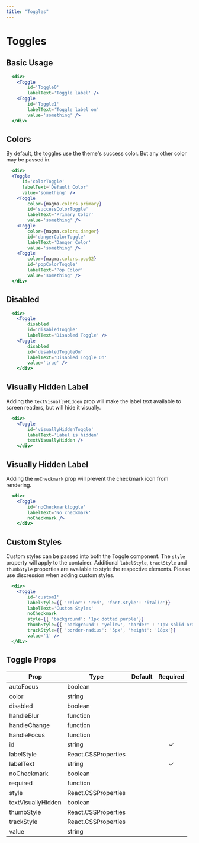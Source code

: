```yaml
---
title: "Toggles"
---
```


# Toggles

## Basic Usage

```.jsx
  <div>
    <Toggle
        id='Toggle0'
        labelText='Toggle label' />
    <Toggle
        id='Toggle1'
        labelText='Toggle label on'
        value='something' />
  </div>
```

## Colors
By default, the toggles use the theme's success color.  But any other color may be passed in.

```.jsx
  <div>
  <Toggle
      id='colorToggle'
      labelText='Default Color'
      value='something' />
    <Toggle
        color={magma.colors.primary}
        id='successColorToggle'
        labelText='Primary Color'
        value='something' />
    <Toggle
        color={magma.colors.danger}
        id='dangerColorToggle'
        labelText='Danger Color'
        value='something' />
    <Toggle
        color={magma.colors.pop02}
        id='popColorToggle'
        labelText='Pop Color'
        value='something' />
  </div>
```

## Disabled

```.jsx
  <div>
    <Toggle
        disabled
        id='disabledToggle'
        labelText='Disabled Toggle' />
    <Toggle
        disabled
        id='disabledToggleOn'
        labelText='Disabled Toggle On'
        value='true' />
    </div>
```

## Visually Hidden Label
Adding the `textVisuallyHidden` prop will make the label text available to screen readers, but will hide it visually.

```.jsx
  <div>
    <Toggle
        id='visuallyHiddenToggle'
        labelText='Label is hidden'
        textVisuallyHidden />
    </div>
```

## Visually Hidden Label
Adding the `noCheckmark` prop will prevent the checkmark icon from rendering.

```.jsx
  <div>
    <Toggle
        id='noCheckmarktoggle'
        labelText='No checkmark'
        noCheckmark />
    </div>
```

## Custom Styles
Custom styles can be passed into both the Toggle component.  The `style` property will apply to the container.
Additional `labelStyle`, `trackStyle` and `thumbStyle` properties are available to style the respective elements.
Please use discression when adding custom styles.

```.jsx
  <div>
    <Toggle
        id='custom1'
        labelStyle={{ 'color': 'red', 'font-style': 'italic'}}
        labelText='Custom Styles'
        noCheckmark
        style={{ 'background': '1px dotted purple'}}
        thumbStyle={{ 'background': 'yellow', 'border' : '1px solid orange', 'box-shadow': '0 0 0' }}
        trackStyle={{ 'border-radius': '5px', 'height': '18px'}}
        value='1' />
  </div>
```


## Toggle Props

| Prop                   | Type | Default | Required    |
| -----------------------|------|---------|:-----------:|
| autoFocus | boolean | |
| color | string | |
| disabled | boolean | |
| handleBlur | function | |
| handleChange | function | |
| handleFocus | function | |
| id | string | | &#10003;
| labelStyle | React.CSSProperties | |
| labelText | string | | &#10003;
| noCheckmark | boolean | |
| required | function | |
| style | React.CSSProperties | |
| textVisuallyHidden | boolean | |
| thumbStyle | React.CSSProperties | |
| trackStyle | React.CSSProperties | |
| value | string | |
